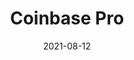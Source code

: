 ---
title: Coinbase Pro
tag: Exchanges
status: publish
date: 2021-08-12
slug: Description
logo: /img/Coinbase Pro.png
featured_img: https://wp.gcap1.iotex.io/wp-content/uploads/2021/08/coinbasepro-header.png
website:
twitter:
telegram:
---